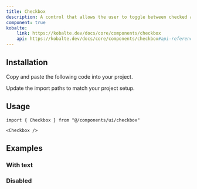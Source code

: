 ```yaml
---
title: Checkbox
description: A control that allows the user to toggle between checked and not checked.
component: true
kobalte:
    link: https://kobalte.dev/docs/core/components/checkbox
    api: https://kobalte.dev/docs/core/components/checkbox#api-reference
---
```


<ComponentExample src="/src/components/examples/checkbox/demo.tsx">
	<CheckboxDemo />
</ComponentExample>

## Installation

<Steps>

<Step>Copy and paste the following code into your project.</Step>

<ComponentSource src="/src/components/ui/checkbox.tsx" />

<Step>Update the import paths to match your project setup.</Step>

</Steps>

## Usage

```tsx
import { Checkbox } from "@/components/ui/checkbox"
```

```tsx
<Checkbox />
```

## Examples

### With text

<ComponentExample src="/src/components/examples/checkbox/with-text.tsx">
	<CheckboxWithTextDemo />
</ComponentExample>

### Disabled

<ComponentExample src="/src/components/examples/checkbox/disabled.tsx">
	<CheckboxDisabledDemo />
</ComponentExample>
